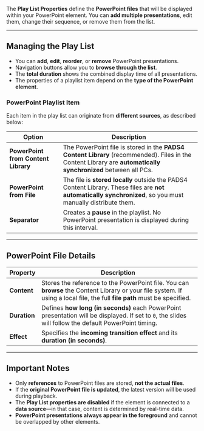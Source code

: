
The **Play List Properties** define the **PowerPoint files** that will be displayed within your PowerPoint element. You can **add multiple presentations**, edit them, change their sequence, or remove them from the list.

---

## **Managing the Play List**
- You can **add**, **edit**, **reorder**, or **remove** PowerPoint presentations.
- Navigation buttons allow you to **browse through the list**.
- The **total duration** shows the combined display time of all presentations.
- The properties of a playlist item depend on the **type of the PowerPoint element**.

### **PowerPoint Playlist Item**
Each item in the play list can originate from **different sources**, as described below:

| **Option**                  | **Description** |
|-----------------------------|----------------|
| **PowerPoint from Content Library** | The PowerPoint file is stored in the **PADS4 Content Library** (recommended). Files in the Content Library are **automatically synchronized** between all PCs. |
| **PowerPoint from File**     | The file is **stored locally** outside the PADS4 Content Library. These files are **not automatically synchronized**, so you must manually distribute them. |
| **Separator**               | Creates a **pause** in the playlist. No PowerPoint presentation is displayed during this interval. |

---

## **PowerPoint File Details**
| **Property** | **Description** |
|-------------|----------------|
| **Content** | Stores the reference to the PowerPoint file. You can **browse** the Content Library or your file system. If using a local file, the full **file path** must be specified. |
| **Duration** | Defines **how long (in seconds)** each PowerPoint presentation will be displayed. If set to `0`, the slides will follow the default PowerPoint timing. |
| **Effect**   | Specifies the **incoming transition effect** and its **duration (in seconds)**. |

---

## **Important Notes**
- Only **references** to PowerPoint files are stored, **not the actual files**.
- If the **original PowerPoint file is updated**, the latest version will be used during playback.
- The **Play List properties are disabled** if the element is connected to a **data source**—in that case, content is determined by real-time data.
- **PowerPoint presentations always appear in the foreground** and cannot be overlapped by other elements.

